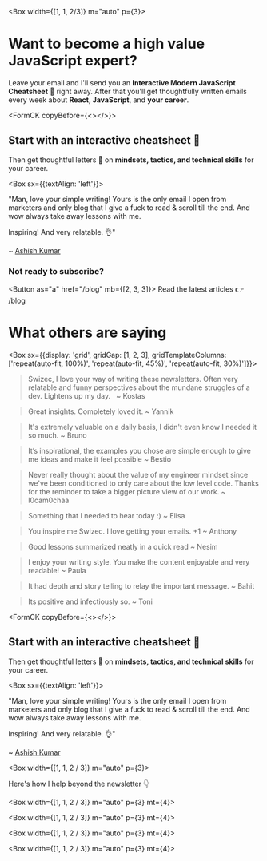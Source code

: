 
<Box width={[1, 1, 2/3]} m="auto" p={3}>

# Want to become a high value JavaScript expert?

Leave your email and I'll send you an **Interactive Modern JavaScript Cheatsheet** 📖 right away. After that you'll get thoughtfully written emails every week about **React, JavaScript**, and **your career**.

<FormCK copyBefore={<></>}>

## Start with an interactive cheatsheet 📖

Then get thoughtful letters 💌 on **mindsets, tactics, and technical skills** for your career.

<Box sx={{textAlign: 'left'}}>

"Man, love your simple writing! Yours is the only email I open from marketers and only blog that I give a fuck to read & scroll till the end. And wow always take away lessons with me.

Inspiring! And very relatable. 👌"

~ [Ashish Kumar](https://twitter.com/ashfame/status/1286756578226405376)

</Box>

</FormCK>

### Not ready to subscribe?

<Button as="a" href="/blog" mb={[2, 3, 3]}>
  Read the latest articles 👉 /blog
</Button>

# What others are saying

<Box sx={{display: 'grid', gridGap: [1, 2, 3], gridTemplateColumns: ['repeat(auto-fit, 100%)', 'repeat(auto-fit, 45%)', 'repeat(auto-fit, 30%)']}}>

> Swizec, I love your way of writing these newsletters. Often very relatable and funny perspectives about the mundane struggles of a dev. Lightens up my day.  
> ~ Kostas

> Great insights. Completely loved it.
> ~ Yannik

> It's extremely valuable on a daily basis, I didn't even know I needed it so much.
> ~ Bruno

> It’s inspirational, the examples you chose are simple enough to give me ideas and make it feel possible
> ~ Bestio

> Never really thought about the value of my engineer mindset since we've been conditioned to only care about the low level code. Thanks for the reminder to take a bigger picture view of our work.
> ~ l0cam0chaa

> Something that I needed to hear today :)
> ~ Elisa

> You inspire me Swizec. I love getting your emails. +1
> ~ Anthony

> Good lessons summarized neatly in a quick read
> ~ Nesim

> I enjoy your writing style. You make the content enjoyable and very readable!
> ~ Paula

> It had depth and story telling to relay the important message.
> ~ Bahit

> Its positive and infectiously so.
> ~ Toni

</Box>

<FormCK copyBefore={<></>}>

## Start with an interactive cheatsheet 📖

Then get thoughtful letters 💌 on **mindsets, tactics, and technical skills** for your career.

<Box sx={{textAlign: 'left'}}>

"Man, love your simple writing! Yours is the only email I open from marketers and only blog that I give a fuck to read & scroll till the end. And wow always take away lessons with me.

Inspiring! And very relatable. 👌"

~ [Ashish Kumar](https://twitter.com/ashfame/status/1286756578226405376)

</Box>

</FormCK>

</Box>

<Box width={[1, 1, 2 / 3]} m="auto" p={3}>
  <About />

Here's how I help beyond the newsletter 👇

</Box>

<Box width={[1, 1, 2 / 3]} m="auto" p={3} mt={4}>
  <Workshops />
</Box>

<Box width={[1, 1, 2 / 3]} m="auto" p={3} mt={4}>
  <Courses />
</Box>

<Box width={[1, 1, 2 / 3]} m="auto" p={3} mt={4}>
  <Books />
</Box>

<Box width={[1, 1, 2 / 3]} m="auto" p={3} mt={4}>
  <Talks />
</Box>
